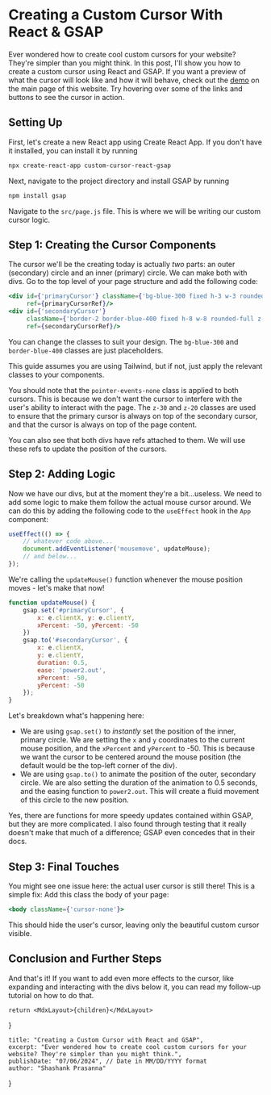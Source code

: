 

# Creating a Custom Cursor With React & GSAP

Ever wondered how to create cool custom cursors for your website? They're simpler than you might think.
In this post, I'll show you how to create a custom cursor using React and GSAP. If you want a preview of what the cursor
will look like and how it will behave, check out the [demo](https://shashp.xyz) on the main
page of this website. Try hovering over some of the links and buttons to see the cursor in action.

## Setting Up

First, let's create a new React app using Create React App. If you don't have it installed, you can install it by
running

```bash
npx create-react-app custom-cursor-react-gsap
```

Next, navigate to the project directory and install GSAP by running

```bash
npm install gsap
```

Navigate to the `src/page.js` file. This is where we will be writing our custom cursor logic.

## Step 1: Creating the Cursor Components

The cursor we'll be the creating today is actually _two_ parts: an outer (secondary) circle and an inner (primary)
circle. We can make both with divs. Go to the top level of your page structure and add the following code:

```jsx filename="src/page.js"
<div id={'primaryCursor'} className={'bg-blue-300 fixed h-3 w-3 rounded-full z-30 pointer-events-none'}
     ref={primaryCursorRef}/>
<div id={'secondaryCursor'}
     className={'border-2 border-blue-400 fixed h-8 w-8 rounded-full z-20 pointer-events-none'}
     ref={secondaryCursorRef}/>
```

You can change the classes to suit your design. The `bg-blue-300` and `border-blue-400` classes are just
placeholders.

<Alert>
    This guide assumes you are using Tailwind, but if not, just apply the relevant classes to your components.
</Alert>

You should note that the `pointer-events-none` class is applied to both cursors. This is because we don't want the
cursor to interfere with the user's ability to interact with the page. The `z-30` and `z-20` classes are used to ensure
that the primary cursor is always on top of the secondary cursor, and that the cursor is always on top of the page
content.

You can also see that both divs have refs attached to them. We will use these refs to update the position of the
cursors.

## Step 2: Adding Logic

Now we have our divs, but at the moment they're a bit...useless. We need to add some logic to make them follow the
actual mouse cursor around. We can do this by adding the following code to the `useEffect` hook in the `App` component:

```jsx
useEffect(() => {
    // whatever code above...
    document.addEventListener('mousemove', updateMouse);
    // and below...
});
```

We're calling the `updateMouse()` function whenever the mouse position moves - let's make that now!

```jsx
function updateMouse() {
    gsap.set('#primaryCursor', {
        x: e.clientX, y: e.clientY,
        xPercent: -50, yPercent: -50
    })
    gsap.to('#secondaryCursor', {
        x: e.clientX,
        y: e.clientY,
        duration: 0.5,
        ease: 'power2.out',
        xPercent: -50,
        yPercent: -50
    });
}
```

Let's breakdown what's happening here:

- We are using `gsap.set()` to _instantly_ set the position of the inner, primary circle. We are setting the `x` and `y`
coordinates to the current mouse position, and the `xPercent` and `yPercent` to -50. This is because we want the
cursor to be centered around the mouse position (the default would be the top-left corner of the div).
- We are using `gsap.to()` to animate the position of the outer, secondary circle. We are also setting the duration of
the animation to 0.5 seconds, and the easing function to `power2.out`. This will create a fluid movement of this
circle to the new position.

Yes, there are functions for more speedy updates contained within GSAP, but they are more complicated. I also found
through testing that it really doesn't make that much of a difference; GSAP even concedes that in their docs.

## Step 3: Final Touches
You might see one issue here: the actual user cursor is still there! This is a simple fix: Add this class the body of
your page:

```jsx
<body className={'cursor-none'}>
```

This should hide the user's cursor, leaving only the beautiful custom cursor visible.

## Conclusion and Further Steps

And that's it! If you want to add even more effects to the cursor, like expanding and interacting with the divs below
it, you can read my follow-up tutorial on how to do that.

    return <MdxLayout>{children}</MdxLayout>

}

    title: "Creating a Custom Cursor with React and GSAP",
    excerpt: "Ever wondered how to create cool custom cursors for your website? They're simpler than you might think.",
    publishDate: "07/06/2024", // Date in MM/DD/YYYY format
    author: "Shashank Prasanna"
}
